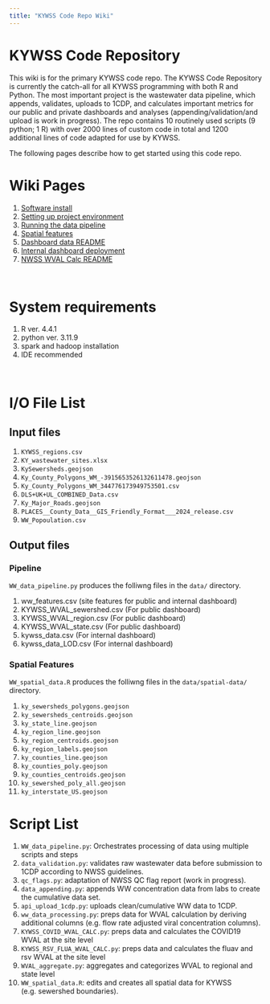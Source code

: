 ```yaml
---
title: "KYWSS Code Repo Wiki"
---
```


# KYWSS Code Repository
This wiki is for the primary KYWSS code repo. The KYWSS Code Repository is currently the catch-all for all KYWSS programming with both R and Python. The most important project is the wastewater data pipeline, which appends, validates, uploads to 1CDP, and calculates important metrics for our public and private dashboards and analyses (appending/validation/and upload is work in progress). The repo contains 10 routinely used scripts (9 python; 1 R) with over 2000 lines of custom code in total and 1200 additional lines of code adapted for use by KYWSS.

The following pages describe how to get started using this code repo.

# Wiki Pages
1. [Software install](wiki/software_install_README.qmd)
2. [Setting up project environment](wiki/setting-up-environment.qmd)
3. [Running the data pipeline](wiki/run_pipeline.qmd)
4. [Spatial features](wiki/spatial_features.qmd)
5. [Dashboard data README](wiki/dashboard_data_README.qmd)
6. [Internal dashboard deployment](wiki/internal_dash_deploy.qmd)
7. [NWSS WVAL Calc README](wiki/WVAL_README.qmd)

<br>

# System requirements
1. R ver. 4.4.1
2. python ver. 3.11.9
3. spark and hadoop installation
4. IDE recommended

<br>

# I/O File List
## Input files
1. `KYWSS_regions.csv`
2. `KY_wastewater_sites.xlsx`
3. `KySewersheds.geojson`
4. `Ky_County_Polygons_WM_-3915653526132611478.geojson`
5. `Ky_County_Polygons_WM_344776173949753501.csv`
6. `DLS+UK+UL_COMBINED_Data.csv`
7. `Ky_Major_Roads.geojson`
8. `PLACES__County_Data__GIS_Friendly_Format___2024_release.csv`
9. `WW_Popoulation.csv`

## Output files
### Pipeline
`WW_data_pipeline.py` produces the folliwng files in the `data/` directory.

1.  ww_features.csv (site features for public and internal dashboard)
2.  KYWSS_WVAL_sewershed.csv (For public dashboard)
3.  KYWSS_WVAL_region.csv (For public dashboard)
4.  KYWSS_WVAL_state.csv (For public dashboard)
5.  kywss_data.csv (For internal dashboard)
6.  kywss_data_LOD.csv (For internal dashboard)

### Spatial Features
`WW_spatial_data.R` produces the folliwng files in the `data/spatial-data/` directory.

1. `ky_sewersheds_polygons.geojson`
2. `ky_sewersheds_centroids.geojson`
3. `ky_state_line.geojson`
4. `ky_region_line.geojson`
5. `ky_region_centroids.geojson`
6. `ky_region_labels.geojson`
7. `ky_counties_line.geojson`
8. `ky_counties_poly.geojson`
9. `ky_counties_centroids.geojson`
10. `ky_sewershed_poly_all.geojson`
11. `ky_interstate_US.geojson`

# Script List
1. `WW_data_pipeline.py`: Orchestrates processing of data using multiple scripts and steps
2. `data_validation.py`: validates raw wastewater data before submission to 1CDP according to NWSS guidelines.
3. `qc_flags.py`: adaptation of NWSS QC flag report (work in progress).
4. `data_appending.py`: appends WW concentration data from labs to create the cumulative data set.
5. `api_upload_1cdp.py`: uploads clean/cumulative WW data to 1CDP.
6. `ww_data_processing.py`: preps data for WVAL calculation by deriving additional columns (e.g. flow rate adjusted viral concentration columns).
7. `KYWSS_COVID_WVAL_CALC.py`: preps data and calculates the COVID19 WVAL at the site level
8. `KYWSS_RSV_FLUA_WVAL_CALC.py`: preps data and calculates the fluav and rsv WVAL at the site level
9. `WVAL_aggregate.py`: aggregates and categorizes WVAL to regional and state level
10. `WW_spatial_data.R`: edits and creates all spatial data for KYWSS (e.g. sewershed boundaries).
